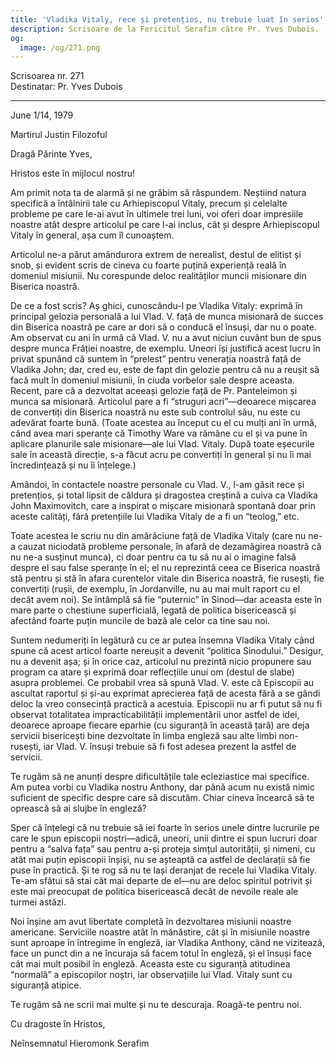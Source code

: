 ```yaml
---
title: 'Vladika Vitaly, rece și pretențios, nu trebuie luat în serios'
description: Scrisoare de la Fericitul Serafim către Pr. Yves Dubois.
og:
  image: /og/271.png
---
```


<div style={{textAlign:'right', fontFamily:'monospace'}}>Scrisoarea nr. 271</div>
<div style={{textAlign:'left', fontFamily:'monospace'}}>Destinatar: Pr. Yves Dubois</div>

---

June 1/14, 1979

Martirul Justin Filozoful

Dragă Părinte Yves,

Hristos este în mijlocul nostru!

Am primit nota ta de alarmă și ne grăbim să răspundem. Neștiind natura specifică a întâlnirii tale cu Arhiepiscopul Vitaly, precum și celelalte probleme pe care le-ai avut în ultimele trei luni, voi oferi doar impresiile noastre atât despre articolul pe care l-ai inclus, cât și despre Arhiepiscopul Vitaly în general, așa cum îl cunoaștem.

Articolul ne-a părut amândurora extrem de nerealist, destul de elitist și snob, și evident scris de cineva cu foarte puțină experiență reală în domeniul misiunii. Nu corespunde deloc realităților muncii misionare din Biserica noastră.

De ce a fost scris? Aș ghici, cunoscându-l pe Vladika Vitaly: exprimă în principal gelozia personală a lui Vlad. V. față de munca misionară de succes din Biserica noastră pe care ar dori să o conducă el însuși, dar nu o poate. Am observat cu ani în urmă că Vlad. V. nu a avut niciun cuvânt bun de spus despre munca Frăției noastre, de exemplu. Uneori își justifică acest lucru în privat spunând că suntem în “prelest” pentru venerația noastră față de Vladika John; dar, cred eu, este de fapt din gelozie pentru că nu a reușit să facă mult în domeniul misiunii, în ciuda vorbelor sale despre aceasta. Recent, pare că a dezvoltat aceeași gelozie față de Pr. Panteleimon și munca sa misionară. Articolul pare a fi “struguri acri”—deoarece mișcarea de convertiți din Biserica noastră nu este sub controlul său, nu este cu adevărat foarte bună. (Toate acestea au început cu el cu mulți ani în urmă, când avea mari speranțe că Timothy Ware va rămâne cu el și va pune în aplicare planurile sale misionare—ale lui Vlad. Vitaly. După toate eșecurile sale în această direcție, s-a făcut acru pe convertiți în general și nu îi mai încredințează și nu îi înțelege.)

Amândoi, în contactele noastre personale cu Vlad. V., l-am găsit rece și pretențios, și total lipsit de căldura și dragostea creștină a cuiva ca Vladika John Maximovitch, care a inspirat o mișcare misionară spontană doar prin aceste calități, fără pretențiile lui Vladika Vitaly de a fi un “teolog,” etc.

Toate acestea le scriu nu din amărăciune față de Vladika Vitaly (care nu ne-a cauzat niciodată probleme personale, în afară de dezamăgirea noastră că nu ne-a susținut munca), ci doar pentru ca tu să nu ai o imagine falsă despre el sau false speranțe în el; el nu reprezintă ceea ce Biserica noastră stă pentru și stă în afara curentelor vitale din Biserica noastră, fie rusești, fie convertiți (rușii, de exemplu, în Jordanville, nu au mai mult raport cu el decât avem noi). Se întâmplă să fie “puternic” în Sinod—dar aceasta este în mare parte o chestiune superficială, legată de politica bisericească și afectând foarte puțin muncile de bază ale celor ca tine sau noi.

Suntem nedumeriți în legătură cu ce ar putea însemna Vladika Vitaly când spune că acest articol foarte nereușit a devenit “politica Sinodului.” Desigur, nu a devenit așa; și în orice caz, articolul nu prezintă nicio propunere sau program ca atare și exprimă doar reflecțiile unui om (destul de slabe) asupra problemei. Ce probabil vrea să spună Vlad. V. este că Episcopii au ascultat raportul și și-au exprimat aprecierea față de acesta fără a se gândi deloc la vreo consecință practică a acestuia. Episcopii nu ar fi putut să nu fi observat totalitatea impracticabilității implementării unor astfel de idei, deoarece aproape fiecare eparhie (cu siguranță în această țară) are deja servicii bisericești bine dezvoltate în limba engleză sau alte limbi non-rusești, iar Vlad. V. însuși trebuie să fi fost adesea prezent la astfel de servicii.

Te rugăm să ne anunți despre dificultățile tale ecleziastice mai specifice. Am putea vorbi cu Vladika nostru Anthony, dar până acum nu există nimic suficient de specific despre care să discutăm. Chiar cineva încearcă să te oprească să ai slujbe în engleză?

Sper că înțelegi că nu trebuie să iei foarte în serios unele dintre lucrurile pe care le spun episcopii noștri—adică, uneori, unii dintre ei spun lucruri doar pentru a “salva fața” sau pentru a-și proteja simțul autorității, și nimeni, cu atât mai puțin episcopii înșiși, nu se așteaptă ca astfel de declarații să fie puse în practică. Și te rog să nu te lași deranjat de recele lui Vladika Vitaly. Te-am sfătui să stai cât mai departe de el—nu are deloc spiritul potrivit și este mai preocupat de politica bisericească decât de nevoile reale ale turmei astăzi.

Noi înșine am avut libertate completă în dezvoltarea misiunii noastre americane. Serviciile noastre atât în mănăstire, cât și în misiunile noastre sunt aproape în întregime în engleză, iar Vladika Anthony, când ne vizitează, face un punct din a ne încuraja să facem totul în engleză, și el însuși face cât mai mult posibil în engleză. Aceasta este cu siguranță atitudinea “normală” a episcopilor noștri, iar observațiile lui Vlad. Vitaly sunt cu siguranță atipice.

Te rugăm să ne scrii mai multe și nu te descuraja. Roagă-te pentru noi.

Cu dragoste în Hristos,

Neînsemnatul Hieromonk Serafim